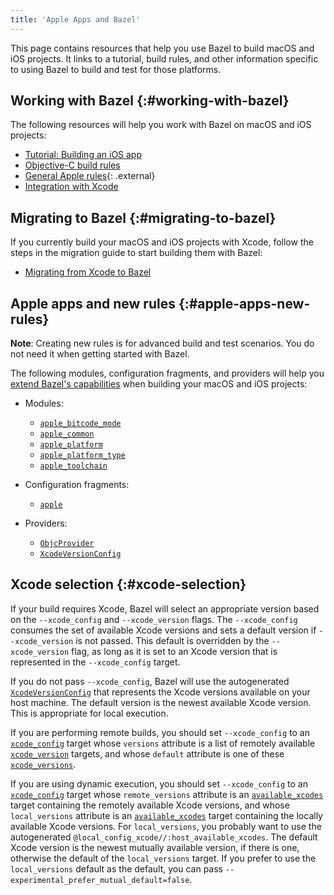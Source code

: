 ```yaml
---
title: 'Apple Apps and Bazel'
---
```


This page contains resources that help you use Bazel to build macOS and iOS
projects. It links to a tutorial, build rules, and other information specific to
using Bazel to build and test for those platforms.

## Working with Bazel {:#working-with-bazel}

The following resources will help you work with Bazel on macOS and iOS projects:

*  [Tutorial: Building an iOS app](/versions/8.2.0/start/ios-app)
*  [Objective-C build rules](/versions/8.2.0/reference/be/objective-c)
*  [General Apple rules](https://github.com/bazelbuild/rules_apple){: .external}
*  [Integration with Xcode](/versions/8.2.0/install/ide)

## Migrating to Bazel {:#migrating-to-bazel}

If you currently build your macOS and iOS projects with Xcode, follow the steps
in the migration guide to start building them with Bazel:

*  [Migrating from Xcode to Bazel](/versions/8.2.0/migrate/xcode)

## Apple apps and new rules {:#apple-apps-new-rules}

**Note**: Creating new rules is for advanced build and test scenarios.
You do not need it when getting started with Bazel.

The following modules, configuration fragments, and providers will help you
[extend Bazel's capabilities](/versions/8.2.0/extending/concepts)
when building your macOS and iOS projects:

*  Modules:

   *  [`apple_bitcode_mode`](/versions/8.2.0/rules/lib/builtins/apple_bitcode_mode)
   *  [`apple_common`](/versions/8.2.0/rules/lib/toplevel/apple_common)
   *  [`apple_platform`](/versions/8.2.0/rules/lib/builtins/apple_platform)
   *  [`apple_platform_type`](/versions/8.2.0/rules/lib/builtins/apple_platform_type)
   *  [`apple_toolchain`](/versions/8.2.0/rules/lib/builtins/apple_toolchain)

*  Configuration fragments:

   *  [`apple`](/versions/8.2.0/rules/lib/fragments/apple)

*  Providers:

   *  [`ObjcProvider`](/versions/8.2.0/rules/lib/providers/ObjcProvider)
   *  [`XcodeVersionConfig`](/versions/8.2.0/rules/lib/providers/XcodeVersionConfig)

## Xcode selection {:#xcode-selection}

If your build requires Xcode, Bazel will select an appropriate version based on
the `--xcode_config` and `--xcode_version` flags. The `--xcode_config` consumes
the set of available Xcode versions and sets a default version if
`--xcode_version` is not passed. This default is overridden by the
`--xcode_version` flag, as long as it is set to an Xcode version that is
represented in the `--xcode_config` target.

If you do not pass `--xcode_config`, Bazel will use the autogenerated
[`XcodeVersionConfig`](/versions/8.2.0/rules/lib/providers/XcodeVersionConfig) that represents the
Xcode versions available on your host machine. The default version is
the newest available Xcode version. This is appropriate for local execution.

If you are performing remote builds, you should set `--xcode_config` to an
[`xcode_config`](/versions/8.2.0/reference/be/objective-c#xcode_config)
target whose `versions` attribute is a list of remotely available
[`xcode_version`](/versions/8.2.0/reference/be/objective-c#xcode_version)
targets, and whose `default` attribute is one of these
[`xcode_versions`](/versions/8.2.0/reference/be/objective-c#xcode_version).

If you are using dynamic execution, you should set `--xcode_config` to an
[`xcode_config`](/versions/8.2.0/reference/be/objective-c#xcode_config)
target whose `remote_versions` attribute is an
[`available_xcodes`](/versions/8.2.0/reference/be/workspace#available_xcodes)
target containing the remotely available Xcode versions, and whose
`local_versions` attribute is an
[`available_xcodes`](/versions/8.2.0/reference/be/workspace#available_xcodes)
target containing the locally available Xcode versions. For `local_versions`,
you probably want to use the autogenerated
`@local_config_xcode//:host_available_xcodes`. The default Xcode version is the
newest mutually available version, if there is one, otherwise the default of the
`local_versions` target. If you prefer to use the `local_versions` default
as the default, you can pass `--experimental_prefer_mutual_default=false`.
